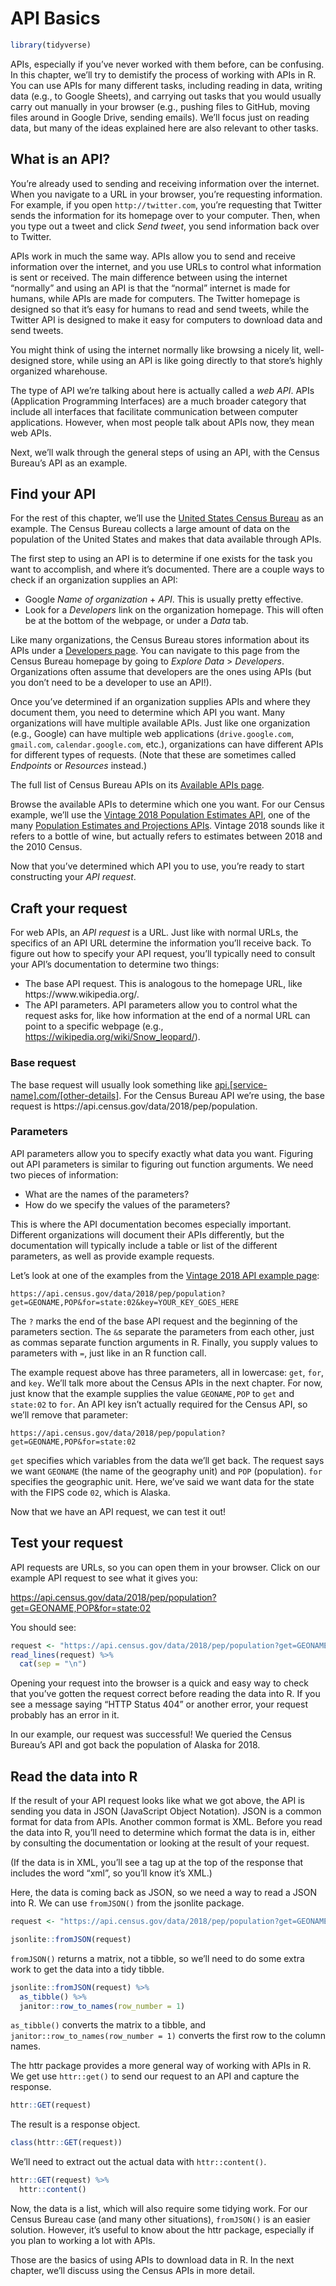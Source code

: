
# API Basics

```r
library(tidyverse)
```

APIs, especially if you've never worked with them before, can be confusing. In this chapter, we'll try to demistify the process of working with APIs in R. You can use APIs for many different tasks, including reading in data, writing data (e.g., to Google Sheets), and carrying out tasks that you would usually carry out manually in your browser (e.g., pushing files to GitHub, moving files around in Google Drive, sending emails). We'll focus just on reading data, but many of the ideas explained here are also relevant to other tasks. 

## What is an API?

You're already used to sending and receiving information over the internet. When you navigate to a URL in your browser, you're requesting information. For example, if you open `http://twitter.com`, you're requesting that Twitter sends the information for its homepage over to your computer. Then, when you type out a tweet and click _Send tweet_, you send information back over to Twitter.  

APIs work in much the same way. APIs allow you to send and receive information over the internet, and you use URLs to control what information is sent or received. The main difference between using the internet "normally" and using an API is that the "normal" internet is made for humans, while APIs are made for computers. The Twitter homepage is designed so that it's easy for humans to read and send tweets, while the Twitter API is designed to make it easy for computers to download data and send tweets. 

You might think of using the internet normally like browsing a nicely lit, well-designed store, while using an API is like going directly to that store's highly organized wharehouse. 

The type of API we're talking about here is actually called a _web API_. APIs (Application Programming Interfaces) are a much broader category that include all interfaces that facilitate communication between computer applications. However, when most people talk about APIs now, they mean web APIs. 

Next, we'll walk through the general steps of using an API, with the Census Bureau's API as an example. 

## Find your API

For the rest of this chapter, we'll use the [United States Census Bureau](https://www.census.gov/) as an example. The Census Bureau collects a large amount of data on the population of the United States and makes that data available through APIs.

The first step to using an API is to determine if one exists for the task you want to accomplish, and where it's documented. There are a couple ways to check if an organization supplies an API:

* Google _Name of organization_ + _API_. This is usually pretty effective.
* Look for a _Developers_ link on the organization homepage. This will often be at the bottom of the webpage, or under a _Data_ tab. 

Like many organizations, the Census Bureau stores information about its APIs under a [Developers page](https://www.census.gov/developers/). You can navigate to this page from the Census Bureau homepage by going to _Explore Data_ > _Developers_. Organizations often assume that developers are the ones using APIs (but you don't need to be a developer to use an API!). 

Once you've determined if an organization supplies APIs and where they document them, you need to determine which API you want. Many organizations will have multiple available APIs. Just like one organization (e.g., Google) can have multiple web applications (`drive.google.com`, `gmail.com`, `calendar.google.com`, etc.), organizations can have different APIs for different types of requests. (Note that these are sometimes called _Endpoints_ or _Resources_ instead.)

The full list of Census Bureau APIs on its [Available APIs page](https://www.census.gov/data/developers/data-sets.html).

Browse the available APIs to determine which one you want. For our Census example, we'll use the [Vintage 2018 Population Estimates API](https://www.census.gov/data/developers/data-sets/popest-popproj/popest.html), one of the many [Population Estimates and Projections APIs](https://www.census.gov/data/developers/data-sets/popest-popproj.html). Vintage 2018 sounds like it refers to a bottle of wine, but actually refers to estimates between 2018 and the 2010 Census.

Now that you've determined which API you to use, you're ready to start constructing your _API request_.

## Craft your request

For web APIs, an _API request_ is a URL. Just like with normal URLs, the specifics of an API URL determine the information you'll receive back. To figure out how to specify your API request, you'll typically need to consult your API's documentation to determine two things:

* The base API request. This is analogous to the homepage URL, like https://www.wikipedia.org/.
* The API parameters. API parameters allow you to control what the request asks for, like how information at the end of a normal URL can point to a specific webpage (e.g., [https://wikipedia.org/wiki/Snow_leopard/](https://wikipedia.org/wiki/Snow_leopard/)).

### Base request

The base request will usually look something like [api.[service-name].com/[other-details]](). For the Census Bureau API we're using, the base request is https://api.census.gov/data/2018/pep/population.

### Parameters

API parameters allow you to specify exactly what data you want. Figuring out API parameters is similar to figuring out function arguments. We need two pieces of information:

* What are the names of the parameters? 
* How do we specify the values of the parameters?

This is where the API documentation becomes especially important. Different organizations will document their APIs differently, but the documentation will typically include a table or list of the different parameters, as well as provide example requests. 

Let's look at one of the examples from the [Vintage 2018 API example page](https://api.census.gov/data/2018/pep/population/examples.html):

`https://api.census.gov/data/2018/pep/population?get=GEONAME,POP&for=state:02&key=YOUR_KEY_GOES_HERE`

The `?` marks the end of the base API request and the beginning of the parameters section. The `&`s separate the parameters from each other, just as commas separate function arguments in R. Finally, you supply values to parameters with `=`, just like in an R function call. 

The example request above has three parameters, all in lowercase: `get`, `for`, and `key`. We'll talk more about the Census APIs in the next chapter. For now, just know that the example supplies the value `GEONAME,POP` to `get` and `state:02` to `for`. An API key isn't actually required for the Census API, so we'll remove that parameter:

`https://api.census.gov/data/2018/pep/population?get=GEONAME,POP&for=state:02`

`get` specifies which variables from the data we'll get back. The request says we want `GEONAME` (the name of the geography unit) and `POP` (population). `for` specifies the geographic unit. Here, we've said we want data for the state with the FIPS code `02`, which is Alaska. 

Now that we have an API request, we can test it out!

## Test your request

API requests are URLs, so you can open them in your browser. Click on our example API request to see what it gives you:

[https://api.census.gov/data/2018/pep/population?get=GEONAME,POP&for=state:02](https://api.census.gov/data/2018/pep/population?get=GEONAME,POP&for=state:02)

You should see:

```r
request <- "https://api.census.gov/data/2018/pep/population?get=GEONAME,POP&for=state:02"
read_lines(request) %>% 
  cat(sep = "\n")
```

Opening your request into the browser is a quick and easy way to check that you've gotten the request correct before reading the data into R. If you see a message saying "HTTP Status 404" or another error, your request probably has an error in it. 

In our example, our request was successful! We queried the Census Bureau's API and got back the population of Alaska for 2018. 

## Read the data into R

If the result of your API request looks like what we got above, the API is sending you data in JSON (JavaScript Object Notation). JSON is a common format for data from APIs. Another common format is XML. Before you read the data into R, you'll need to determine which format the data is in, either by consulting the documentation or looking at the result of your request. 

(If the data is in XML, you'll see a tag up at the top of the response that includes the word "xml", so you'll know it's XML.)

Here, the data is coming back as JSON, so we need a way to read a JSON into R. We can use `fromJSON()` from the jsonlite package. 

```r
request <- "https://api.census.gov/data/2018/pep/population?get=GEONAME,POP&for=state:02"

jsonlite::fromJSON(request)
```

`fromJSON()` returns a matrix, not a tibble, so we'll need to do some extra work to get the data into a tidy tibble. 

```r
jsonlite::fromJSON(request) %>% 
  as_tibble() %>% 
  janitor::row_to_names(row_number = 1)
```

`as_tibble()` converts the matrix to a tibble, and `janitor::row_to_names(row_number = 1)` converts the first row to the column names.

The httr package provides a more general way of working with APIs in R. We get use `httr::get()` to send our request to an API and capture the response.

```r
httr::GET(request)
```

The result is a response object.

```r
class(httr::GET(request))
```

We'll need to extract out the actual data with `httr::content()`.

```r
httr::GET(request) %>% 
  httr::content()
```

Now, the data is a list, which will also require some tidying work. For our Census Bureau case (and many other situations), `fromJSON()` is an easier solution. However, it's useful to know about the httr package, especially if you plan to working a lot with APIs. 

Those are the basics of using APIs to download data in R. In the next chapter, we'll discuss using the Census APIs in more detail.
